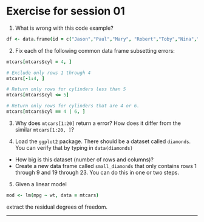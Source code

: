# Exercise for session 01

1. What is wrong with this code example?

```coffee
df <- data.frame(id = c("Jason","Paul","Mary", "Robert","Toby","Nina","Robin","James"), x = 1:10, y = rnorm(10))
```

2. Fix each of the following common data frame subsetting errors:

```coffee
mtcars[mtcars$cyl = 4, ]
```
```coffee
# Exclude only rows 1 through 4
mtcars[-1:4, ]
```

```coffee
# Return only rows for cylinders less than 5
mtcars[mtcars$cyl <= 5]
```

```coffee
# Return only rows for cylinders that are 4 or 6.
mtcars[mtcars$cyl == 4 | 6, ]
```

3. Why does `mtcars[1:20]` return a error? How does it differ from the similar `mtcars[1:20, ]`?


4. Load the `ggplot2` package. There should be a dataset called `diamonds`. You can verify that by typing in `data(diamonds)`

* How big is this dataset (number of rows and columns)?
* Create a new data frame called `small_diamonds` that only contains rows 1 through 9 and 19 through 23. You can do this in one or two steps.

5. Given a linear model

```coffee
mod <- lm(mpg ~ wt, data = mtcars)
```

extract the residual degrees of freedom.


----

